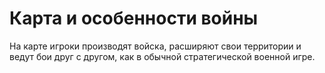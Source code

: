 # Карта и особенности войны

На карте игроки производят войска, расширяют свои территории и ведут бои друг с другом, как в обычной стратегической военной игре.
